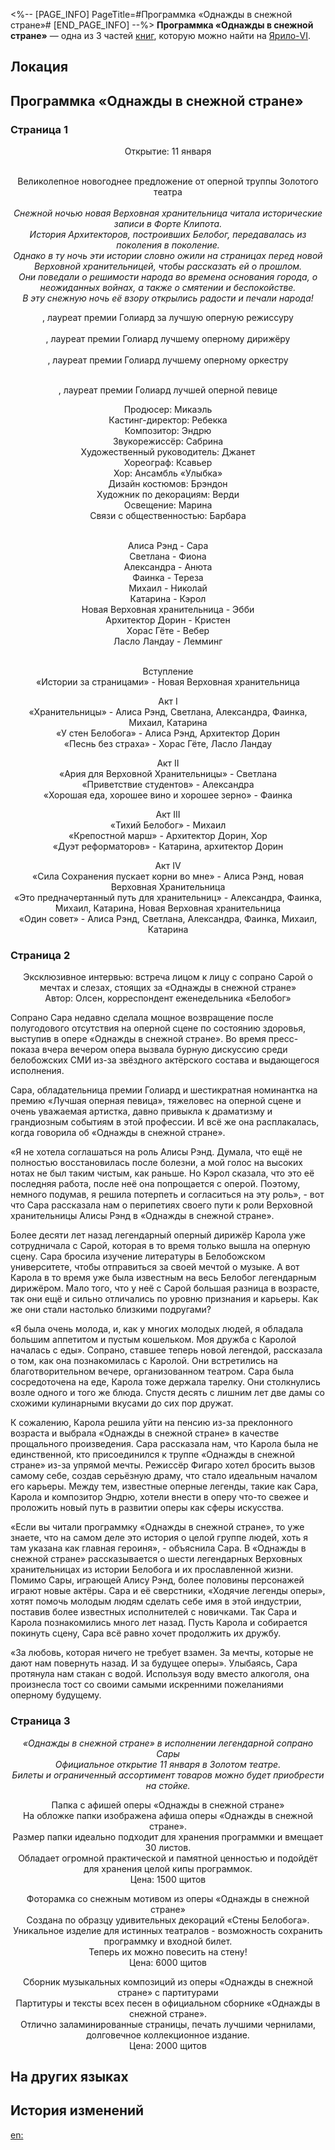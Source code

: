 <%-- [PAGE_INFO]
PageTitle=#Программка «Однажды в снежной стране»#
[END_PAGE_INFO] --%>
{{Дополнить}}
{{Книга Инфобокс
|id           = 108
|Название     = 
|Изображение  = Иконка Книга.png
|Мир          = Ярило-VI
|Томов        = 3
|Автор        = <!--нужно добавить-->
|Описание     = Программка оперы «Однажды в снежной стране» выдаётся бесплатно при покупке билета.
|Том1         = {{tx}}
|Источник1    = {{tx|Отсутствует источник}}
|Том2         = {{tx}}
|Источник2    = {{tx|Отсутствует источник}}
|Том3         = {{tx}}
|Источник3    = {{tx|Отсутствует источник}}
|Персонажи    = 
|Фракции      = 
}}
'''Программка «Однажды в снежной стране»''' — одна из 3 частей [[Книги|книг]], которую можно найти на [[Ярило-VI]].

==Локация==
{{Отметка карты|<!--название карты-->|<!--id отметки-->}}

==Программка «Однажды в снежной стране»==
===Страница 1===
<div align="center">Открытие: 11 января<br />
{{Размер|36|Золотой театр}}<br /> ''{{Размер|18|Административный район, проспект Алисы, 22}}''

Великолепное новогоднее предложение от оперной труппы Золотого театра<br />
{{Размер|50|Однажды в Снежной стране}}<br />
''Снежной ночью новая Верховная хранительница читала исторические записи в Форте Клипота.''<br />
''История Архитекторов, построивших Белобог, передавалась из поколения в поколение.''<br />
''Однако в ту ночь эти истории словно ожили на страницах перед новой Верховной хранительницей, чтобы рассказать ей о прошлом.''<br />
''Они поведали о решимости народа во времена основания города, о неожиданных войнах, а также о смятении и беспокойстве. ''<br />
''В эту снежную ночь её взору открылись радости и печали народа!''

{{Размер|32|Фигаро}}, лауреат премии Голиард за лучшую оперную режиссуру<br />
{{Размер|32|ПОСЛЕДНЯЯ РАБОТА, на создание которой ушло три года }}<br />
{{Размер|32|Карола}}, лауреат премии Голиард лучшему оперному дирижёру<br />
{{Размер|32|ПРОЩАЛЬНОЕ ПРОИЗВЕДЕНИЕ от искреннего дирижёра}}<br />
{{Размер|32|Филармония Белобога}}, лауреат премии Голиард лучшему оперному оркестру<br />
{{Размер|32|ВЕЛИКОЛЕПНОЕ ВЫСТУПЛЕНИЕ}}

{{Размер|32|В ГЛАВНОЙ РОЛИ:}}<br />
{{Размер|32|Сара}}, лауреат премии Голиард лучшей оперной певице

Продюсер: Микаэль<br />
Кастинг-директор: Ребекка<br />
Композитор: Эндрю<br />
Звукорежиссёр: Сабрина<br />
Художественный руководитель: Джанет<br />
Хореограф: Ксавьер<br />
Хор: Ансамбль «Улыбка»<br />
Дизайн костюмов: Брэндон<br />
Художник по декорациям: Верди<br />
Освещение: Марина<br />
Связи с общественностью: Барбара

{{Размер|32|В ролях:}}<br />
Алиса Рэнд - Сара<br />
Светлана - Фиона <br />Александра - Анюта<br />
Фаинка - Тереза<br />
Михаил - Николай<br />
Катарина - Кэрол<br />
Новая Верховная хранительница - Эбби<br />
Архитектор Дорин - Кристен<br />
Хорас Гёте - Вебер<br />
Ласло Ландау - Лемминг

{{Размер|32|Концертная программа}}<br />
Вступление<br />
«Истории за страницами» - Новая Верховная хранительница

Акт I<br />
«Хранительницы» - Алиса Рэнд, Светлана, Александра, Фаинка, Михаил, Катарина<br />
«У стен Белобога» - Алиса Рэнд, Архитектор Дорин<br />
«Песнь без страха» - Хорас Гёте, Ласло Ландау

Акт II<br />
«Ария для Верховной Хранительницы» - Светлана<br />
«Приветствие студентов» - Александра<br />
«Хорошая еда, хорошее вино и хорошее зерно» - Фаинка

Акт III<br />
«Тихий Белобог» - Михаил<br />
«Крепостной марш» - Архитектор Дорин, Хор<br />
«Дуэт реформаторов» - Катарина, архитектор Дорин

Акт IV<br />
«Сила Сохранения пускает корни во мне» - Алиса Рэнд, новая Верховная Хранительница<br /> «Это предначертанный путь для хранительниц» - Александра, Фаинка, Михаил, Катарина, Новая Верховная хранительница<br />
«Один совет» - Алиса Рэнд, Светлана, Александра, Фаинка, Михаил, Катарина</div>

===Страница 2===
<div align="center">Эксклюзивное интервью: встреча лицом к лицу с сопрано Сарой о мечтах и слезах, стоящих за «Однажды в снежной стране»<br />
Автор: Олсен, корреспондент еженедельника «Белобог»</div>

Сопрано Сара недавно сделала мощное возвращение после полугодового отсутствия на оперной сцене по состоянию здоровья, выступив в опере «Однажды в снежной стране». Во время пресс-показа вчера вечером опера вызвала бурную дискуссию среди белобожских СМИ из-за звёздного актёрского состава и выдающегося исполнения.

Сара, обладательница премии Голиард и шестикратная номинантка на премию «Лучшая оперная певица», тяжеловес на оперной сцене и очень уважаемая артистка, давно привыкла к драматизму и грандиозным событиям в этой профессии. И всё же она расплакалась, когда говорила об «Однажды в снежной стране».

«Я не хотела соглашаться на роль Алисы Рэнд. Думала, что ещё не полностью восстановилась после болезни, а мой голос на высоких нотах не был таким чистым, как раньше. Но Кэрол сказала, что это её последняя работа, после неё она попрощается с оперой. Поэтому, немного подумав, я решила потерпеть и согласиться на эту роль», - вот что Сара рассказала нам о перипетиях своего пути к роли Верховной хранительницы Алисы Рэнд в «Однажды в снежной стране».

Более десяти лет назад легендарный оперный дирижёр Карола уже сотрудничала с Сарой, которая в то время только вышла на оперную сцену. Сара бросила изучение литературы в Белобожском университете, чтобы отправиться за своей мечтой о музыке. А вот Карола в то время уже была известным на весь Белобог легендарным дирижёром. Мало того, что у неё с Сарой большая разница в возрасте, так они ещё и сильно отличались по уровню признания и карьеры. Как же они стали настолько близкими подругами?

«Я была очень молода, и, как у многих молодых людей, я обладала большим аппетитом и пустым кошельком. Моя дружба с Каролой началась с еды». Сопрано, ставшее теперь новой легендой, рассказала о том, как она познакомилась с Каролой. Они встретились на благотворительном вечере, организованном театром. Сара была сосредоточена на еде, Карола тоже держала тарелку. Они столкнулись возле одного и того же блюда. Спустя десять с лишним лет две дамы со схожими кулинарными вкусами до сих пор дружат.

К сожалению, Карола решила уйти на пенсию из-за преклонного возраста и выбрала «Однажды в снежной стране» в качестве прощального произведения. Сара рассказала нам, что Карола была не единственной, кто присоединился к труппе «Однажды в снежной стране» из-за упрямой мечты. Режиссёр Фигаро хотел бросить вызов самому себе, создав серьёзную драму, что стало идеальным началом его карьеры. Между тем, известные оперные легенды, такие как Сара, Карола и композитор Эндрю, хотели внести в оперу что-то свежее и проложить новый путь в развитии оперы как сферы искусства.

«Если вы читали программку «Однажды в снежной стране», то уже знаете, что на самом деле это история о целой группе людей, хоть я там указана как главная героиня», - объяснила Сара. В «Однажды в снежной стране» рассказывается о шести легендарных Верховных хранительницах из истории Белобога и их прославленной жизни. Помимо Сары, играющей Алису Рэнд, более половины персонажей играют новые актёры. Сара и её сверстники, «Ходячие легенды оперы», хотят помочь молодым людям сделать себе имя в этой индустрии, поставив более известных исполнителей с новичками. Так Сара и Карола познакомились много лет назад. Пусть Карола и собирается покинуть сцену, Сара всё равно хочет продолжить их дружбу.

«За любовь, которая ничего не требует взамен. За мечты, которые не дают нам повернуть назад. И за будущее оперы». Улыбаясь, Сара протянула нам стакан с водой. Используя воду вместо алкоголя, она произнесла тост со своими самыми искренними пожеланиями оперному будущему.

===Страница 3===
<div align="center">''«Однажды в снежной стране» в исполнении легендарной сопрано Сары''<br />
''Официальное открытие 11 января в Золотом театре.''<br />
''Билеты и ограниченный ассортимент товаров можно будет приобрести на стойке.''

Папка с афишей оперы «Однажды в снежной стране»<br />
На обложке папки изображена афиша оперы «Однажды в снежной стране».<br />
Размер папки идеально подходит для хранения программки и вмещает 30 листов.<br />
Обладает огромной практической и памятной ценностью и подойдёт для хранения целой кипы программок.<br />
Цена: 1500 щитов

Фоторамка со снежным мотивом из оперы «Однажды в снежной стране»<br />
Создана по образцу удивительных декораций «Стены Белобога».<br />
Уникальное изделие для истинных театралов - возможность сохранить программку и входной билет.<br />
Теперь их можно повесить на стену!<br />
Цена: 6000 щитов

Сборник музыкальных композиций из оперы «Однажды в снежной стране» с партитурами<br />
Партитуры и тексты всех песен в официальном сборнике «Однажды в снежной стране».<br />
Отлично заламинированные страницы, печать лучшими чернилами, долговечное коллекционное издание.<br />
Цена: 2000 щитов</div>

==На других языках==
{{На других языках
|en   = ''Once Upon a Snowsieged Country'' Program
|zhs  = 《雪国往事》场刊
|zht  = 《雪國往事》場刊
|ja   = 『雪国の過去』のパンフレット
|ko   = ≪설국 과거사≫ 팸플릿
|es   = Programa de «La historia del reino nevado»
|fr   = Programme de ''Il était une fois un pays enneigé''
|ru   = Программка «Однажды в снежной стране»
|th   = โบรชัวร์ "วันวานของดินแดนแห่งหิมะ"
|vi   = Tờ Gấp Chuyện Kể Về Vương Quốc Tuyết
|de   = Programmheft für „Es war einmal in einem verschneiten Land“
|id   = Buklet "Sejarah Kerajaan Salju"
|pt   = Programa de "Certa Vez Num País Coberto de Neve"
}}

==История изменений==
{{История изменений|3.5}}

[[en:]]